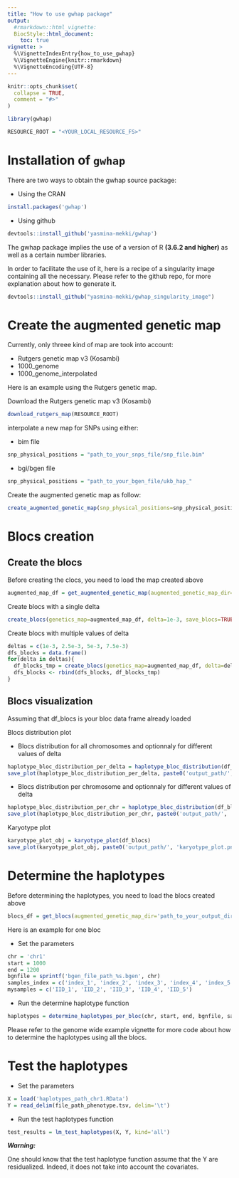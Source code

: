 ```yaml
---
title: "How to use gwhap package"
output:
  #rmarkdown::html_vignette:
  BiocStyle::html_document:
    toc: true
vignette: >
  %\VignetteIndexEntry{how_to_use_gwhap}
  %\VignetteEngine{knitr::rmarkdown}
  %\VignetteEncoding{UTF-8}
---
```


```r
knitr::opts_chunk$set(
  collapse = TRUE,
  comment = "#>"
)
```

```R
library(gwhap)

RESOURCE_ROOT = "<YOUR_LOCAL_RESOURCE_FS>"
```


# Installation of `gwhap`

There are two ways to obtain the gwhap source package:

* Using the CRAN
```R
install.packages('gwhap')
```

* Using github
```R
devtools::install_github('yasmina-mekki/gwhap')
```

The gwhap package implies the use of a version of R **(3.6.2 and higher)** as well as a certain number libraries.

In order to facilitate the use of it, here is a recipe of a singularity image containing all the necessary.
Please refer to the github repo, for more explanation about how to generate it.

```R
devtools::install_github("yasmina-mekki/gwhap_singularity_image")
```


# Create the augmented genetic map

Currently, only threee kind of map are took into account:

* Rutgers genetic map v3 (Kosambi)
* 1000_genome
* 1000_genome_interpolated

Here is an example using the Rutgers genetic map.

Download the Rutgers genetic map v3 (Kosambi)
```R
download_rutgers_map(RESOURCE_ROOT)
```

interpolate a new map for SNPs using either:

* bim file
```R
snp_physical_positions = "path_to_your_snps_file/snp_file.bim"
```

* bgi/bgen file
```R
snp_physical_positions = "path_to_your_bgen_file/ukb_hap_"
```
Create the augmented genetic map as follow:

```R
create_augmented_genetic_map(snp_physical_positions=snp_physical_positions, genetic_map_dir='path_to_your_rutgers_map_dir', map_name='rutgers', save_genetic_map=TRUE, output='path_to_your_output_dir')
```


# Blocs creation

## Create the blocs

Before creating the clocs, you need to load the map created above

```R
augmented_map_df = get_augmented_genetic_map(augmented_genetic_map_dir='path_to_your_output_dir', chromosomes=1:23)
```

Create blocs with a single delta
```R
create_blocs(genetics_map=augmented_map_df, delta=1e-3, save_blocs=TRUE, output='path_to_your_output_dir')
```

Create blocs with multiple values of delta
```R
deltas = c(1e-3, 2.5e-3, 5e-3, 7.5e-3)
dfs_blocks = data.frame()
for(delta in deltas){
  df_blocks_tmp = create_blocs(genetics_map=augmented_map_df, delta=delta, save_blocs=FALSE)
  dfs_blocks <- rbind(dfs_blocks, df_blocks_tmp)
}
```

##  Blocs visualization

Assuming that df_blocs is your bloc data frame already loaded

Blocs distribution plot

* Blocs distribution for all chromosomes and optionnaly for different values of delta
```R
haplotype_bloc_distribution_per_delta = haplotype_bloc_distribution(df_blocs)
save_plot(haplotype_bloc_distribution_per_delta, paste0('output_path/', 'haplotype_bloc_distribution_per_delta.png'))
```

* Blocs distribution per chromosome and optionnaly for different values of delta
```R
haplotype_bloc_distribution_per_chr = haplotype_bloc_distribution(df_blocs, per_chromosome=TRUE)
save_plot(haplotype_bloc_distribution_per_chr, paste0('output_path/', 'haplotype_bloc_distribution_per_chr.png'))
```

Karyotype plot
```R
karyotype_plot_obj = karyotype_plot(df_blocs)
save_plot(karyotype_plot_obj, paste0('output_path/', 'karyotype_plot.png'))
```

# Determine the haplotypes

Before determining the haplotypes, you need to load the blocs created above

```R
blocs_df = get_blocs(augmented_genetic_map_dir='path_to_your_output_dir')
```

Here is an example for one bloc

* Set the parameters
```R
chr = 'chr1'
start = 1000
end = 1200
bgnfile = sprintf('bgen_file_path_%s.bgen', chr)
samples_index = c('index_1', 'index_2', 'index_3', 'index_4', 'index_5')
mysamples = c('IID_1', 'IID_2', 'IID_3', 'IID_4', 'IID_5')
```

* Run the determine haplotype function
```R
haplotypes = determine_haplotypes_per_bloc(chr, start, end, bgnfile, samples_index, mysamples)
```

Please refer to the genome wide example vignette for more code about how to determine the haplotypes using all the blocs.


# Test the haplotypes

* Set the parameters
```R
X = load('haplotypes_path_chr1.RData')
Y = read_delim(file_path_phenotype.tsv, delim='\t')
```

* Run the test haplotypes function
```R
test_results = lm_test_haplotypes(X, Y, kind='all')
```

***Warning:***

One should know that the test haplotype function assume that the Y are residualized. Indeed, it does not take into account the covariates.

